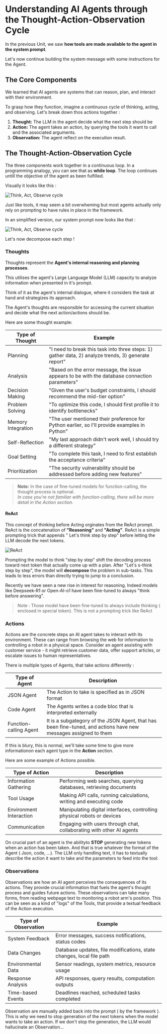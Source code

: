 # Understanding AI Agents through the Thought-Action-Observation Cycle

In the previous Unit, we saw **how tools are made available to the agent in the system prompt**. 

Let's now continue building the system message with some instructions for the Agent.

## The Core Components

We learned that AI agents are systems that can reason, plan, and interact with their environment.

To grasp how they function, imagine a continuous cycle of thinking, acting, and observing. Let's break down thos actions together :

1. **Thought:** The LLM in the agent decide what the next step should be
2. **Action:** The agent takes an action, by querying the tools it want to call and the associated arguments.
3. **Observation:** The agent reflect on the execution result.

## The Thought-Action-Observation Cycle

The three components work together in a continuous loop. In a programming analogy, you can see that as **while loop**. The loop continues untill the objective of the agent as been fulfilled.

Visually it looks like this :

<img src="https://huggingface.co/datasets/agents-course/course-images/resolve/main/en/unit1/Thought_Action_obs_cycle.gif" alt="Think, Act, Observe cycle"/>

Just like tools, it may seem a bit overwheming but most agents actually only rely on prompting to have rules in place in the framework.

In an simplified version, our system prompt now looks like that :

<img src="https://huggingface.co/datasets/agents-course/course-images/resolve/main/en/unit1/system_prompt_cycle.png" alt="Think, Act, Observe cycle"/>

Let's now decompose each step !

### Thoughts

Thoughts represent the **Agent's internal reasoning and planning processes**. 

This utilises the agent's Large Language Model (LLM) capacity to analyze information when presented in it's prompt.

Think of it as the agent's internal dialogue, where it considers the task at hand and strategizes its approach.

The Agent's thoughts are responsible for accessing the current situation and decide what the next action/actions should be.

Here are some thought example:

| Type of Thought | Example |
|----------------|---------|
| Planning | "I need to break this task into three steps: 1) gather data, 2) analyze trends, 3) generate report" |
| Analysis | "Based on the error message, the issue appears to be with the database connection parameters" |
| Decision Making | "Given the user's budget constraints, I should recommend the mid-tier option" |
| Problem Solving | "To optimize this code, I should first profile it to identify bottlenecks" |
| Memory Integration | "The user mentioned their preference for Python earlier, so I'll provide examples in Python" |
| Self-Reflection | "My last approach didn't work well, I should try a different strategy" |
| Goal Setting | "To complete this task, I need to first establish the acceptance criteria" |
| Prioritization | "The security vulnerability should be addressed before adding new features" |

> **Note:** In the case of fine-tuned models for function-calling, the thought process is optional.  
> *In case you're not familiar with function-calling, there will be more detail in the Action section.*

#### ReAct

This concept of thinking before Acting orginates from the ReAct prompt. ReAct is the concatenation of **"Reasoning"** and **"Acting"**.
ReAct is a simple prompting trick that appends " Let's think step by step" before letting the LLM decode the next tokens. 

<img src="https://huggingface.co/datasets/agents-course/course-images/resolve/main/en/unit1/ReAct.png" alt="ReAct"/>

Prompting the model to think "step by step" shift the decoding process toward next token that actually come up with a plan.
After "Let's s-think step by step", the model will **decompose** the problem in sub-tasks. This leads to less errors than directly trying to jump to a conclusion.

Recently we have seen a new rise in interest for reasoning. Indeed models like Deepseek-R1 or Open-AI-o1 have been fine-tuned to always "think before answering".
> Note : Those model have been fine-tuned to always include thinking ( enclosed in <think></think> special token). This is not a prompting trick like ReAct

### Actions

Actions are the concrete steps an AI agent takes to interact with its environment. These can range from browsing the web for information to controlling a robot in a physical space. Consider an agent assisting with customer service - it might retrieve customer data, offer support articles, or escalate issues to human representatives.

There is multiple types of Agents, that take actions differently :

| Type of Agent | Description |
|----------------|-------------|
| JSON Agent| The Action to take is specified as in JSON format |
| Code Agent |The Agents writes a code bloc that is interpreted externally |
|Function-calling Agent | It is a subgategory of the JSON Agent, that has been fine-tuned, and actions have new messages assigned to them |

If this is blury, this is normal, we'll take some time to give more informationon each agent type in the **Action** section.

Here are some example of Actions possible.

| Type of Action | Description |
|----------------|-------------|
| Information Gathering | Performing web searches, querying databases, retrieving documents |
| Tool Usage | Making API calls, running calculations, writing and executing code |
| Environment Interaction | Manipulating digital interfaces, controlling physical robots or devices |
| Communication | Engaging with users through chat, collaborating with other AI agents |

On crucial part of an agent is the abilityto **STOP** generating new tokens when an action has been taken. And that is true whatever the format of the Agent ( Json, code, ...).
The LLM only handling text, it has to textually describe the action it want to take and the parameters to feed into the tool.

<INSERT EXAMPLE>

### Observations

Observations are how an AI agent perceives the consequences of its actions. They provide crucial information that fuels the agent's thought process and guides future actions. These observations can take many forms, from reading webpage text to monitoring a robot arm's position. This can be seen as a kind of "logs" of the Tools, that provide a textual feedback of the Action execution.

| Type of Observation | Example |
|-------------------|----------|
| System Feedback | Error messages, success notifications, status codes |
| Data Changes | Database updates, file modifications, state changes, local file path |
| Environmental Data | Sensor readings, system metrics, resource usage |
| Response Analysis | API responses, query results, computation outputs |
| Time-based Events | Deadlines reached, scheduled tasks completed |


Observation are manually added back into the prompt ( by the framework ). This is why we need to stop generation of the next tokens when the model wants to take an action. If we don't stop the generation, the LLM would hallucinate an Observation...

<!-- TODO: @Jofthomas -->